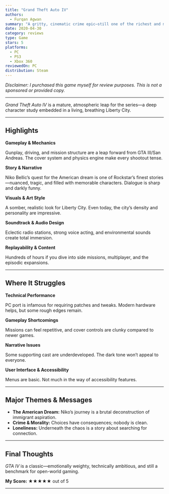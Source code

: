 ```yaml
---
title: "Grand Theft Auto IV"
authors:
  - Furqan Agwan
summary: "A gritty, cinematic crime epic—still one of the richest and most ambitious open-world experiences on PC."
date: 2020-04-30
category: reviews
type: Game
stars: 5
platforms:
  - PC
  - PS3
  - Xbox 360
reviewedOn: PC
distribution: Steam
---
```


_Disclaimer: I purchased this game myself for review purposes. This is not a sponsored or provided copy._

---

_Grand Theft Auto IV_ is a mature, atmospheric leap for the series—a deep character study embedded in a living, breathing Liberty City.

---

## Highlights

**Gameplay & Mechanics**

Gunplay, driving, and mission structure are a leap forward from GTA III/San Andreas. The cover system and physics engine make every shootout tense.

**Story & Narrative**

Niko Bellic’s quest for the American dream is one of Rockstar’s finest stories—nuanced, tragic, and filled with memorable characters. Dialogue is sharp and darkly funny.

**Visuals & Art Style**

A somber, realistic look for Liberty City. Even today, the city’s density and personality are impressive.

**Soundtrack & Audio Design**

Eclectic radio stations, strong voice acting, and environmental sounds create total immersion.

**Replayability & Content**

Hundreds of hours if you dive into side missions, multiplayer, and the episodic expansions.

---

## Where It Struggles

**Technical Performance**

PC port is infamous for requiring patches and tweaks. Modern hardware helps, but some rough edges remain.

**Gameplay Shortcomings**

Missions can feel repetitive, and cover controls are clunky compared to newer games.

**Narrative Issues**

Some supporting cast are underdeveloped. The dark tone won’t appeal to everyone.

**User Interface & Accessibility**

Menus are basic. Not much in the way of accessibility features.

---

## Major Themes & Messages

- **The American Dream:** Niko’s journey is a brutal deconstruction of immigrant aspiration.
- **Crime & Morality:** Choices have consequences; nobody is clean.
- **Loneliness:** Underneath the chaos is a story about searching for connection.

---

## Final Thoughts

_GTA IV_ is a classic—emotionally weighty, technically ambitious, and still a benchmark for open-world gaming.

**My Score:** ★★★★★ out of 5

---
